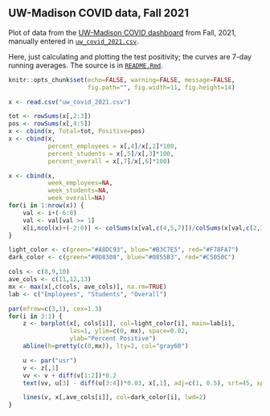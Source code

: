 ## UW-Madison COVID data, Fall 2021

Plot of data from the [UW-Madison COVID
dashboard](https://covidresponse.wisc.edu/dashboard/) from Fall, 2021,
manually entered in [`uw_covid_2021.csv`](uw_covid_2021.csv).

Here, just calculating and plotting the test positivity;
the curves are 7-day running averages.
The source is in [`README.Rmd`](README.Rmd).

```r
knitr::opts_chunk$set(echo=FALSE, warning=FALSE, message=FALSE,
                      fig.path="", fig.width=11, fig.height=14)
```


```r
x <- read.csv("uw_covid_2021.csv")

tot <- rowSums(x[,2:3])
pos <- rowSums(x[,4:5])
x <- cbind(x, Total=tot, Positive=pos)
x <- cbind(x,
           percent_employees = x[,4]/x[,2]*100,
           percent_students = x[,5]/x[,3]*100,
           percent_overall = x[,7]/x[,6]*100)

x <- cbind(x,
           week_employees=NA,
           week_students=NA,
           week_overall=NA)
for(i in 1:nrow(x)) {
    val <- i+(-6:0)
    val <- val[val >= 1]
    x[i,ncol(x)+(-2:0)] <- colSums(x[val,c(4,5,7)])/colSums(x[val,c(2,3,6)])*100
}
```

```r
light_color <- c(green="#A8DC93", blue="#B3C7E5", red="#F78FA7")
dark_color <- c(green="#0D8308", blue="#0855B3", red="#C5050C")

cols <- c(8,9,10)
ave_cols <- c(11,12,13)
mx <- max(x[,c(cols, ave_cols)], na.rm=TRUE)
lab <- c("Employees", "Students", "Overall")

par(mfrow=c(3,1), cex=1.3)
for(i in 3:1) {
    z <- barplot(x[, cols[i]], col=light_color[i], main=lab[i],
                 las=1, ylim=c(0, mx), space=0.02,
                 ylab="Percent Positive")
    abline(h=pretty(c(0,mx)), lty=2, col="gray60")

    u <- par("usr")
    v <- z[,1]
    vv <- v + diff(v[1:2])*0.2
    text(vv, u[3] - diff(u[3:4])*0.03, x[,1], adj=c(1, 0.5), srt=45, xpd=TRUE)

    lines(v, x[,ave_cols[i]], col=dark_color[i], lwd=2)
}
```
